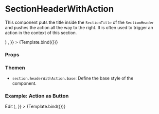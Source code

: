 
<Meta
  title="Components/Section/SectionHeaderWithAction"
  component={SectionHeader}
/>

# SectionHeaderWithAction

This component puts the title inside the `SectionTitle` of the `SectionHeader` and pushes the action all the way to the right.
It is often used to trigger an action in the context of this section.

  <SectionHeaderWithAction title={title} action={action} />
)

<Canvas>
  <Story
    name="Default"
    args={{
      title: 'Profile information',
      action: <IconEdit width="24" height="24" />,
    }}
  >
    {Template.bind({})}
  </Story>
</Canvas>

### Props

<ArgsTable story="Default" />

### Themen

- `section.headerWithAction.base`: Define the base style of the component.

### Example: Action as Button

<Canvas>
  <Story
    name="Action as Button"
    args={{
      title: 'Profile information',
      action: (
        <ButtonWithIcon
          size={Size.sm}
          variant={Variant.transparent}
          tone={Tone.secondary}
          Icon={IconEdit}
        >
          Edit
        </ButtonWithIcon>
      ),
    }}
  >
    {Template.bind({})}
  </Story>
</Canvas>
